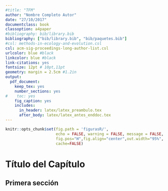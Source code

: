 ```yaml
---
#title: "TFM"
author: "Nombre Completo Autor"
date: "27/10/2017"
documentclass: book
classoption: a4paper
#bibliography: bib/library.bib
bibliography: ["bib/library.bib", "bib/paquetes.bib"]
#csl: methods-in-ecology-and-evolution.csl
csl: acm-sig-proceedings-long-author-list.csl
urlcolor: blue #black
linkcolor: blue #black
link-citations: yes
fontsize: 12pt # 10pt,11pt
geometry: margin = 2.5cm #1.2in
output: 
  pdf_document: 
    keep_tex: yes
    number_sections: yes
#    toc: yes
    fig_caption: yes
    includes:
      in_header: latex/latex_preambulo.tex
      after_body: latex/latex_antes_enddoc.tex
---
```




```r
knitr::opts_chunk$set(fig.path = 'figurasR/',
                      echo = FALSE, warning = FALSE, message = FALSE,
                      fig.pos="H",fig.align="center",out.width="95%",
                      cache=FALSE)

```


<!-- \setcounter{chapter}{2} -->
<!-- \setcounter{chapter}{2} escribir 2 para capítulo 3  -->
<!-- \pagenumbering{arabic} -->

\fancyhead[LE,RO]{\scriptsize\rightmark}
\fancyfoot[LO,RE]{\scriptsize\slshape \leftmark}
\fancyfoot[C]{}
\fancyfoot[LE,RO]{\footnotesize\thepage}
\renewcommand{\headrulewidth}{0.4pt}
\renewcommand{\footrulewidth}{0.4pt}


# Título del Capítulo

## Primera sección
